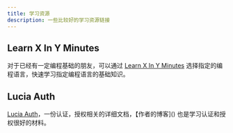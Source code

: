 ```yaml
---
title: 学习资源
description: 一些比较好的学习资源链接
---
```


## Learn X In Y Minutes

对于已经有一定编程基础的朋友，可以通过 [Learn X In Y Minutes](https://learnxinyminutes.com/) 选择指定的编程语言，快速学习指定编程语言的基础知识。

## Lucia Auth

[Lucia Auth](https://lucia-auth.com)，一份认证，授权相关的详细文档，【作者的博客]() 也是学习认证和授权很好的材料。
